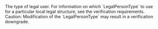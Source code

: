   
<ParamField body="LegalPersonType" type="string">     
The type of legal user.  
For information on which `LegalPersonType` to use for a particular local legal structure, see the verification requirements.  
Caution: Modification of the `LegalPersonType` may result in a verification downgrade.  
</ParamField>